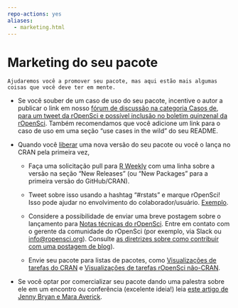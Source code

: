 ```yaml
---
repo-actions: yes
aliases: 
  - marketing.html
---
```


# Marketing do seu pacote {#marketing}

```block
Ajudaremos você a promover seu pacote, mas aqui estão mais algumas coisas que você deve ter em mente.
```

- Se você souber de um caso de uso do seu pacote, incentive o autor a publicar o link em nosso [fórum de discussão na categoria Casos de](https://discuss.ropensci.org/c/usecases), [para um tweet da rOpenSci e possível inclusão no boletim quinzenal da rOpenSci](https://discuss.ropensci.org/t/about-the-usecases-category/33). Também recomendamos que você adicione um link para o caso de uso em uma seção "use cases in the wild" do seu README.

- Quando você [liberar](#releasing) uma nova versão do seu pacote ou você o lança no CRAN pela primeira vez,
  
  - Faça uma solicitação pull para [R Weekly](https://github.com/rweekly/rweekly.org) com uma linha sobre a versão na seção "New Releases" (ou "New Packages" para a primeira versão do GitHub/CRAN).
  
  - Tweet sobre isso usando a hashtag "#rstats" e marque rOpenSci! Isso pode ajudar no envolvimento do colaborador/usuário. [Exemplo](https://twitter.com/opencpu/status/1003934871830622208).
  
  - Considere a possibilidade de enviar uma breve postagem sobre o lançamento para [Notas técnicas do rOpenSci](https://ropensci.org/technotes/). Entre em contato com o gerente da comunidade do rOpenSci (por exemplo, via Slack ou [info@ropensci.org](mailto:info@ropensci.org)). Consulte [as diretrizes sobre como contribuir com uma postagem de blog](https://blogguide.ropensci.org)).
  
  - Envie seu pacote para listas de pacotes, como [Visualizações de tarefas do CRAN](https://cran.r-project.org/web/views/) e [Visualizações de tarefas rOpenSci não-CRAN](https://github.com/search?utf8=%E2%9C%93&q=user%3Aropensci+%22task+view%22&type=Repositories&ref=searchresults).

- Se você optar por comercializar seu pacote dando uma palestra sobre ele em um encontro ou conferência (excelente ideia!)
  leia [este artigo de Jenny Bryan e Mara Averick](https://www.tidyverse.org/articles/2018/07/carpe-talk/).


